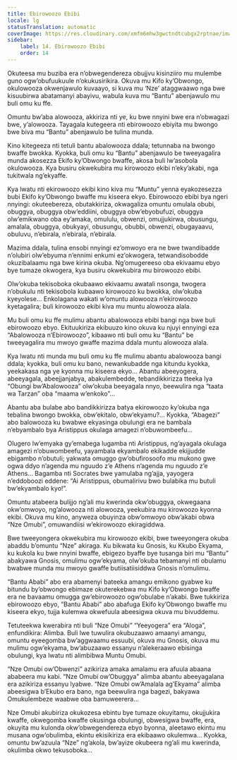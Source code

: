 ```yaml
---
title: Ebirowoozo Ebibi
locale: lg
statusTranslation: automatic
coverImage: https://res.cloudinary.com/xmfm6mhw3gwctndtcubgx2rptnae/image/upload/v1740468922/small_cover_tratado_de_psicologia_revolucionaria_a4c0dca4e0.webp
sidebar:
    label: 14. Ebirowoozo Ebibi
    order: 14
---
```

Okuteesa mu buziba era n’obwegendereza obujjvu kisinziiro mu mulembe guno ogw’obufuukuule n’okukusirikira. Okuva mu Kifo ky’Obwongo, okulowooza okwenjawulo kuvaayo, si kuva mu ‘Nze’ ataggwaawo nga bwe kisuubirwa abatamanyi abayivu, wabula kuva mu “Bantu” abenjawulo mu buli omu ku ffe.

Omuntu bw’aba alowooza, akkiriza nti ye, ku bwe nnyini bwe era n’obwagazi bwe, y’alowooza. Tayagala kutegeera nti ebirowoozo ebiyita mu bwongo bwe biva mu “Bantu” abenjawulo be tulina munda.

Kino kitegeeza nti tetuli bantu abalowooza ddala; tetunnaba na bwongo bwaffe bwokka. Kyokka, buli omu ku “Bantu” abenjawulo be tweeyagalira munda akosezza Ekifo ky’Obwongo bwaffe, akosa buli lw’asobola okulowooza. Kya busiru okwekubira mu kirowoozo ekibi n’eky’akabi, nga tukitwala ng’ekyaffe.

Kya lwatu nti ekirowoozo ekibi kino kiva mu “Muntu” yenna eyakozesezza bubi Ekifo ky’Obwongo bwaffe mu kiseera ekyo. Ebirowoozo ebibi bya ngeri nnyingi: okuteebereza, obutakkiriza, okwagaliza omuntu omulala obubi, obuggya, obuggya obw’eddiini, obuggya obw’ebyobufuzi, obuggya olw’emikwano oba ey’amaka, omululu, obwenzi, omujjukirwa, obusungu, amalala, obuggya, obukyayi, obusungu, obubbi, obwenzi, obugayaavu, obuluvu, n’ebirala, n’ebirala, n’ebirala.

Mazima ddala, tulina ensobi nnyingi ez’omwoyo era ne bwe twandibadde n’olubiri olw’ebyuma n’ennimi enkumi ez’okwogera, tetwandisobodde okuzibalaamu nga bwe kirina okuba. Ng’omugereeso oba ekivaamu ebyo bye tumaze okwogera, kya busiru okwekubira mu birowoozo ebibi.

Olw’okuba tekisoboka okubaawo ekivaamu awatali nsonga, twogera n’obukulu nti tekisobola kubaawo kirowoozo ku bwokka, olw’okuba kyeyolese... Enkolagana wakati w’omuntu alowooza n’ekirowoozo kyetagalira; buli kirowoozo ekibi kiva mu muntu alowooza alala.

Mu buli omu ku ffe mulimu abantu abalowooza ebibi bangi nga bwe buli ebirowoozo ebyo. Ekituukiriza ekibuuzo kino okuva ku njuyi ennyingi eza “Abalowooza n’Ebirowoozo”, kibaawo nti buli omu ku “Bantu” be tweeyagalira mu mwoyo gwaffe mazima ddala muntu alowooza alala.

Kya lwatu nti munda mu buli omu ku ffe mulimu abantu abalowooza bangi ddala; kyokka, buli omu ku bano, newankubadde nga kitundu kyokka, yeekakasa nga ye kyonna mu kiseera ekyo... Abantu abeeyogera, abeeyagala, abeejjanjabya, abakulembedde, tebandikkirizza tteeka lya “Obungi bw’Abalowooza” olw’okuba beeyagala nnyo, beewulira nga “taata wa Tarzan” oba “maama w’enkoko”...

Abantu aba bulabe abo bandikkirizza batya ekirowoozo ky’okuba nga tebalina bwongo bwokka, obw’ekitalo, obw’ekyamu?... Kyokka, “Abagezi” abo balowooza ku bwabwe ekyasinga obulungi era ne bambala n’ebyambalo bya Aristippus okulaga amagezi n’obuwombeefu...

Olugero lw’emyaka gy’emabega lugamba nti Aristippus, ng’ayagala okulaga amagezi n’obuwombeefu, yayambala ekyambalo ekikadde ekijjudde ebigambo n’obutuli; yakwata omuggo gw’obufirosoofo mu mukono gwe ogwa ddyo n’agenda mu nguudo z’e Athens n’agenda mu nguudo z’e Athens... Bagamba nti Socrates bwe yamulaba ng’ajja, yayogera n’eddoboozi eddene: “Ai Aristippus, obumalirivu bwo bulabika mu butuli bw’ekyambalo kyo!”.

Omuntu atabeera bulijjo ng’ali mu kwerinda okw’obuggya, okwegaana okw’omwoyo, ng’alowooza nti alowooza, yeekubira mu kirowoozo kyonna ekibi. Okuva mu kino, anyweza obuyinza obw’omwoyo obw’akabi obwa “Nze Omubi”, omuwandiisi w’ekirowoozo ekiragiddwa.

Bwe tweeyongera okwekubira mu kirowoozo ekibi, bwe tweeyongera okuba abaddu b’omuntu “Nze” akiraga. Ku bikwata ku Gnosis, ku Kkubo Ekyama, ku kukola ku bwe nnyini bwaffe, ebigezo byaffe bye tusanga biri mu “Bantu” abakyawa Gnosis, omulimu ogw’ekyama, olw’okuba tebamanyi nti obulamu bwabwe munda mu mwoyo gwaffe butiisatiisiddwa Gnosis n’omulimu.

“Bantu Ababi” abo era abamenyi bateeka amangu emikono gyabwe ku bitundu by’obwongo ebimaze okuterekebwa mu Kifo ky’Obwongo bwaffe era ne bavaamu omugga gw’ebirowoozo ogw’obulabe n’akabi. Bwe tukkiriza ebirowoozo ebyo, “Bantu Ababi” abo abafuga Ekifo ky’Obwongo bwaffe mu kiseera ekyo, tujja kulemwa okwefuula abeesigwa okuva mu bivuddemu.

Tetuteekwa kwerabira nti buli “Nze Omubi” “Yeeyogera” era “Aloga”, enfundikira: Alimba. Buli lwe tuwulira okubuzaawo amaanyi amangu, omuntu eyeegomba bw’aggwaamu essuubi, okuva mu Gnosis, okuva mu mulimu ogw’ekyama, bw’abuzaawo essanyu n’alekeraawo ebisinga obulungi, kya lwatu nti alimbibwa Muntu Omubi.

“Nze Omubi ow’Obwenzi” azikiriza amaka amalamu era afuula abaana ababeera mu kabi. “Nze Omubi ow’Obuggya” alimba abantu abeeyagalana era azikiriza essanyu lyabwe. “Nze Omubi ow’Amalala ag’Ekyama” alimba abeesigwa b’Ekubo era bano, nga beewulira nga bagezi, bakyawa Omukulembeze waabwe oba bamuweerera...

Nze Omubi akubiriza okukozesa ebintu bye tumaze okuyitamu, okujjukira kwaffe, okwegomba kwaffe okusinga obulungi, obwesigwa bwaffe, era, okuyita mu kulonda okw’obwegendereza ebyo byonna, aleetawo ekintu mu musana ogw’obulimba, ekintu ekisikiriza era ekibaawo okulemwa... Kyokka, omuntu bw’azuula “Nze” ng’akola, bw’ayize okubeera ng’ali mu kwerinda, okulimba okwo tekusoboka...

